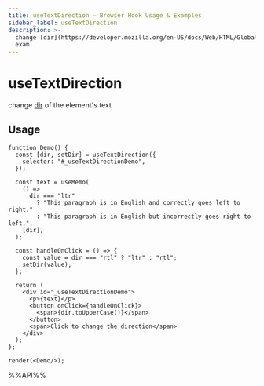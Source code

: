 ```yaml
---
title: useTextDirection – Browser Hook Usage & Examples
sidebar_label: useTextDirection
description: >-
  change [dir](https://developer.mozilla.org/en-US/docs/Web/HTML/Global_attributes/dir) of the element's text. Learn usage patterns, best practices, and code
  exam
---
```

# useTextDirection

change [dir](https://developer.mozilla.org/en-US/docs/Web/HTML/Global_attributes/dir) of the element's text


## Usage

```tsx live noInline
function Demo() {
  const [dir, setDir] = useTextDirection({
    selector: "#_useTextDirectionDemo",
  });

  const text = useMemo(
    () =>
      dir === "ltr"
        ? "This paragraph is in English and correctly goes left to right."
        : "This paragraph is in English but incorrectly goes right to left.",
    [dir],
  );

  const handleOnClick = () => {
    const value = dir === "rtl" ? "ltr" : "rtl";
    setDir(value);
  };

  return (
    <div id="_useTextDirectionDemo">
      <p>{text}</p>
      <button onClick={handleOnClick}>
        <span>{dir.toUpperCase()}</span>
      </button>
      <span>Click to change the direction</span>
    </div>
  );
};

render(<Demo/>);

```

%%API%%
